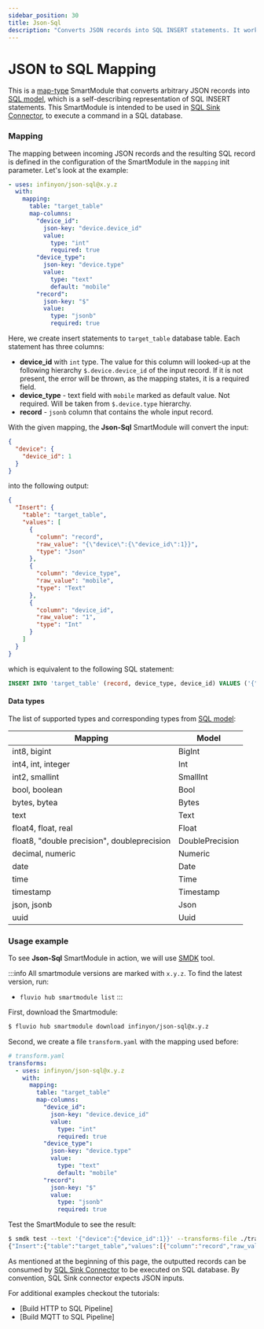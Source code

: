 ```yaml
---
sidebar_position: 30
title: Json-Sql
description: "Converts JSON records into SQL INSERT statements. It works in tandem with the SQL sink connector."
---
```


# JSON to SQL Mapping

This is a [map-type] SmartModule that converts arbitrary JSON records into [SQL model], which is a self-describing representation of SQL INSERT statements. This SmartModule is intended to be used in [SQL Sink Connector][sql-sink-connector], to execute a command in a SQL database.

### Mapping
The mapping between incoming JSON records and the resulting SQL record is defined in the configuration of the SmartModule in the `mapping` init parameter. Let's look at the example:

```yaml
- uses: infinyon/json-sql@x.y.z
  with:
    mapping:
      table: "target_table"
      map-columns:
        "device_id":
          json-key: "device.device_id"
          value:
            type: "int"
            required: true
        "device_type":
          json-key: "device.type"
          value:
            type: "text"
            default: "mobile"
        "record":
          json-key: "$"
          value:
            type: "jsonb"
            required: true
```

Here, we create insert statements to `target_table` database table. Each statement has three columns:
* **device_id** with `int` type.  The value for this column will looked-up at the following hierarchy `$.device.device_id` of the input record. If it is not present, the error will be thrown, as the mapping states, it is a required field.
* **device_type** - text field with `mobile` marked as default value. Not required. Will be taken from `$.device.type` hierarchy.
* **record** - `jsonb` column that contains the whole input record.


With the given mapping, the **Json-Sql** SmartModule will convert the input:

```json
{
  "device": {
    "device_id": 1
  }
}
```

into the following output:

```json
{
  "Insert": {
    "table": "target_table",
    "values": [
      {
        "column": "record",
        "raw_value": "{\"device\":{\"device_id\":1}}",
        "type": "Json"
      },
      {
        "column": "device_type",
        "raw_value": "mobile",
        "type": "Text"
      },
      {
        "column": "device_id",
        "raw_value": "1",
        "type": "Int"
      }
    ]
  }
}
```

which is equivalent to the following SQL statement:

```sql
INSERT INTO 'target_table' (record, device_type, device_id) VALUES ('{"device":{"device_id":1}}', 'mobile', 1)
```

#### Data types
The list of supported types and corresponding types from [SQL model]:

| Mapping                                     | Model           |
|---------------------------------------------|-----------------|
| int8, bigint                                | BigInt          |
| int4, int, integer                          | Int             |
| int2, smallint                              | SmallInt        |
| bool, boolean                               | Bool            |
| bytes, bytea                                | Bytes           |
| text                                        | Text            |
| float4, float, real                         | Float           |
| float8, "double precision", doubleprecision | DoublePrecision |
| decimal, numeric                            | Numeric         |
| date                                        | Date            |
| time                                        | Time            |
| timestamp                                   | Timestamp       |
| json, jsonb                                 | Json            |
| uuid                                        | Uuid            |


### Usage example

To see **Json-Sql** SmartModule in action, we will use [SMDK] tool.

:::info
All smartmodule versions are marked with `x.y.z`. To find the latest version, run:
*  `fluvio hub smartmodule list`
:::


First, download the Smartmodule:

```bash copy="fl"
$ fluvio hub smartmodule download infinyon/json-sql@x.y.z
```

Second, we create a file `transform.yaml` with the mapping used before:

```yaml
# transform.yaml
transforms:
  - uses: infinyon/json-sql@x.y.z
    with:
      mapping:
        table: "target_table"
        map-columns:
          "device_id":
            json-key: "device.device_id"
            value:
              type: "int"
              required: true
          "device_type":
            json-key: "device.type"
            value:
              type: "text"
              default: "mobile"
          "record":
            json-key: "$"
            value:
              type: "jsonb"
              required: true
```

Test the SmartModule to see the result:


```bash copy="fl"
$ smdk test --text '{"device":{"device_id":1}}' --transforms-file ./transform.yaml
{"Insert":{"table":"target_table","values":[{"column":"record","raw_value":"{\"device\":{\"device_id\":1}}","type":"Json"},{"column":"type","raw_value":"mobile","type":"Text"},{"column":"device_id","raw_value":"1","type":"Int"}]}}
```

As mentioned at the beginning of this page, the outputted records can be consumed by [SQL Sink Connector][sql-sink-connector] to be executed on SQL database. By convention, SQL Sink connector expects JSON inputs.

For additional examples checkout the tutorials:
* [Build HTTP to SQL Pipeline]
* [Build MQTT to SQL Pipeline]


[map-type]: smartmodules/features/operators/map.mdx
[SMDK]: smartmodules/smdk.mdx
[SQL model]: https://github.com/infinyon/fluvio-connectors/blob/main/rust-connectors/models/fluvio-model-sql
[sql-sink-connector]: hub/connectors/outbound/sql.mdx
[Hub]: /docs/latest/hub/overview